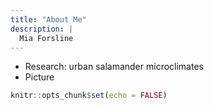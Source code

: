 ```yaml
---
title: "About Me"
description: |
  Mia Forsline
---
```

- Research: urban salamander microclimates 
- Picture
```r
knitr::opts_chunk$set(echo = FALSE)
```

